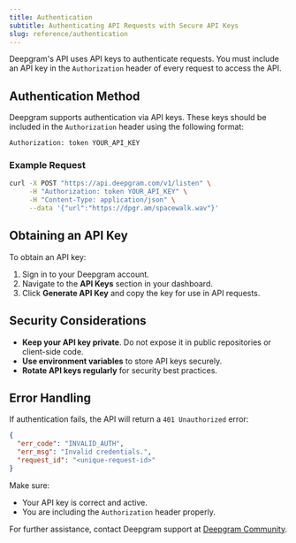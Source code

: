 ```yaml
---
title: Authentication
subtitle: Authenticating API Requests with Secure API Keys
slug: reference/authentication
---
```


Deepgram's API uses API keys to authenticate requests. You must include an API key in the `Authorization` header of every request to access the API.

## Authentication Method

Deepgram supports authentication via API keys. These keys should be included in the `Authorization` header using the following format:

```http
Authorization: token YOUR_API_KEY
```

### Example Request

```bash
curl -X POST "https://api.deepgram.com/v1/listen" \
     -H "Authorization: token YOUR_API_KEY" \
     -H "Content-Type: application/json" \
     --data '{"url":"https://dpgr.am/spacewalk.wav"}'
```

## Obtaining an API Key

To obtain an API key:

1. Sign in to your Deepgram account.
2. Navigate to the **API Keys** section in your dashboard.
3. Click **Generate API Key** and copy the key for use in API requests.

## Security Considerations

- **Keep your API key private**. Do not expose it in public repositories or client-side code.
- **Use environment variables** to store API keys securely.
- **Rotate API keys regularly** for security best practices.

## Error Handling

If authentication fails, the API will return a `401 Unauthorized` error:

```json
{
  "err_code": "INVALID_AUTH",
  "err_msg": "Invalid credentials.",
  "request_id": "<unique-request-id>"
}
```

Make sure:
- Your API key is correct and active.
- You are including the `Authorization` header properly.

For further assistance, contact Deepgram support at [Deepgram Community](https://community.deepgram.com).